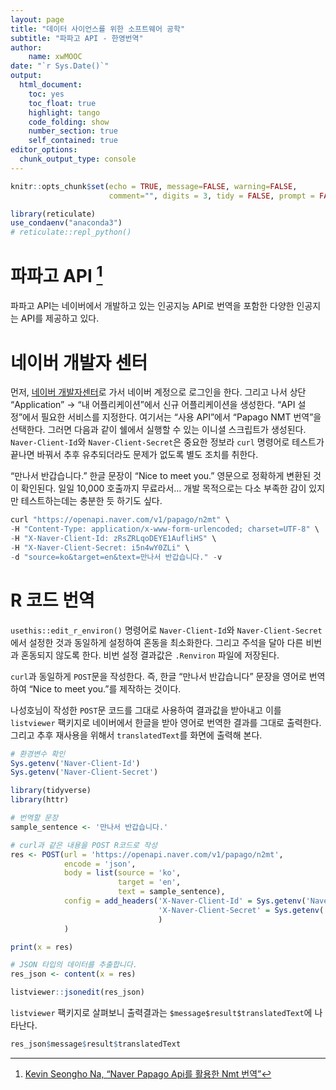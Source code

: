 ```yaml
---
layout: page
title: "데이터 사이언스를 위한 소프트웨어 공학"
subtitle: "파파고 API - 한영번역"
author:
    name: xwMOOC
date: "`r Sys.Date()`"
output:
  html_document: 
    toc: yes
    toc_float: true
    highlight: tango
    code_folding: show
    number_section: true
    self_contained: true
editor_options: 
  chunk_output_type: console
---
```


```r
knitr::opts_chunk$set(echo = TRUE, message=FALSE, warning=FALSE,
                      comment="", digits = 3, tidy = FALSE, prompt = FALSE, fig.align = 'center')

library(reticulate)
use_condaenv("anaconda3")
# reticulate::repl_python()
```

# 파파고 API [^papago-api] {#r-api-papago}

[^papago-api]: [Kevin Seongho Na, "Naver Papago Api를 활용한 Nmt 번역"](https://mrkevinna.github.io/Naver-Papago-API%EB%A5%BC-%ED%99%9C%EC%9A%A9%ED%95%9C-NMT-%EB%B2%88%EC%97%AD/)

파파고 API는 네이버에서 개발하고 있는 인공지능 API로 번역을 포함한 다양한 인공지는 API를 제공하고 있다. 

# 네이버 개발자 센터 {#r-api-papago-dev-center}

먼저, [네이버 개발자센터](https://developers.naver.com/main/)로 가서 네이버 계정으로 로그인을 한다. 그리고 나서 상단 "Application" &rarr; "내 어플리케이션"에서 신규 어플리케이션을 생성한다. 
"API 설정"에서 필요한 서비스를 지정한다. 여기서는 "사용 API"에서 "Papago NMT 번역"을 선택한다. 그러면 다음과 같이 쉘에서 실행할 수 있는 이니셜 스크립트가 생성된다. `Naver-Client-Id`와 `Naver-Client-Secret`은 중요한 정보라 `curl` 명령어로 테스트가 끝나면 바꿔서 추후 유추되더라도 문제가 없도록 별도 조치를 취한다. 

"만나서 반갑습니다." 한글 문장이 "Nice to meet you." 영문으로 정확하게 변환된 것이 확인된다. 일일 10,000 호출까지 무료라서... 개발 목적으로는 다소 부족한 감이 있지만 테스트하는데는 충분한 듯 하기도 싶다.

```r
curl "https://openapi.naver.com/v1/papago/n2mt" \
-H "Content-Type: application/x-www-form-urlencoded; charset=UTF-8" \
-H "X-Naver-Client-Id: zRsZRLqoDEYE1AufliHS" \
-H "X-Naver-Client-Secret: i5n4wY0ZLi" \
-d "source=ko&target=en&text=만나서 반갑습니다." -v
```

# R 코드 번역 {#r-api-papago-R-setting}

`usethis::edit_r_environ()` 명령어로 `Naver-Client-Id`와 `Naver-Client-Secret`에서 설정한 것과 동일하게 설정하여 혼동을 최소화한다. 그리고 주석을 달아 다른 비번과 혼동되지 않도록 한다.
비번 설정 결과값은 `.Renviron` 파일에 저장된다.

`curl`과 동일하게 `POST`문을 작성한다. 즉, 한글 "만나서 반갑습니다" 문장을 영어로 번역하여 "Nice to meet you."를 제작하는 것이다.

나성호님이 작성한 `POST`문 코드를 그대로 사용하여 결과값을 받아내고 이를 `listviewer` 팩키지로 네이버에서 한글을 받아 영어로 번역한 결과를 그대로 출력한다. 그리고 추후 재사용을 위해서 `translatedText`를 화면에 출력해 본다.

```r
# 환경변수 확인
Sys.getenv('Naver-Client-Id')
Sys.getenv('Naver-Client-Secret')

library(tidyverse)
library(httr)

# 번역할 문장
sample_sentence <- '만나서 반갑습니다.'

# curl과 같은 내용을 POST R코드로 작성
res <- POST(url = 'https://openapi.naver.com/v1/papago/n2mt',
            encode = 'json',
            body = list(source = 'ko',
                        target = 'en',
                        text = sample_sentence), 
            config = add_headers('X-Naver-Client-Id' = Sys.getenv('Naver-Client-Id'),
                                 'X-Naver-Client-Secret' = Sys.getenv('Naver-Client-Secret')
                                 )
            )

print(x = res)

# JSON 타입의 데이터를 추출합니다. 
res_json <- content(x = res)

listviewer::jsonedit(res_json)
```

`listviewer` 팩키지로 살펴보니 출력결과는 `$message$result$translatedText`에 나타난다.

```r
res_json$message$result$translatedText
```

